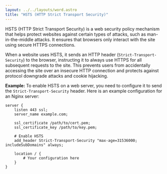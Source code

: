 ```yaml
---
layout: ../../layouts/word.astro
title: "HSTS (HTTP Strict Transport Security)"
---
```

HSTS (HTTP Strict Transport Security) is a web security policy mechanism that helps protect websites against certain types of attacks, such as man-in-the-middle attacks. It ensures that browsers only interact with the site using secure HTTPS connections.

When a website uses HSTS, it sends an HTTP header (`Strict-Transport-Security`) to the browser, instructing it to always use HTTPS for all subsequent requests to the site. This prevents users from accidentally accessing the site over an insecure HTTP connection and protects against protocol downgrade attacks and cookie hijacking.

**Example:**
To enable HSTS on a web server, you need to configure it to send the `Strict-Transport-Security` header. Here is an example configuration for an Nginx server:

```nginx
server {
    listen 443 ssl;
    server_name example.com;

    ssl_certificate /path/to/cert.pem;
    ssl_certificate_key /path/to/key.pem;

    # Enable HSTS
    add_header Strict-Transport-Security "max-age=31536000; includeSubDomains" always;

    location / {
        # Your configuration here
    }
}
```
